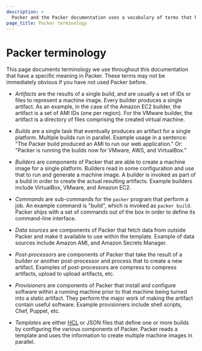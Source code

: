 ```yaml
---
description: >
  Packer and the Packer documentation uses a vocabulary of terms that have specific meaning. Learn about Packer terminology in this glossary. 
page_title: Packer terminology
---
```


# Packer terminology

This page documents terminology we use throughout this documentation that have a specific meaning in Packer. These terms may not be immediately obvious if you have not used Packer before.

- _Artifacts_ are the results of a single build, and are usually a set of IDs
  or files to represent a machine image. Every builder produces a single
  artifact. As an example, in the case of the Amazon EC2 builder, the
  artifact is a set of AMI IDs (one per region). For the VMware builder, the
  artifact is a directory of files comprising the created virtual machine.

- _Builds_ are a single task that eventually produces an artifact for a single
  platform. Multiple builds run in parallel. Example usage in a sentence:
  "The Packer build produced an AMI to run our web application." Or: "Packer
  is running the builds now for VMware, AWS, and VirtualBox."

- _Builders_ are components of Packer that are able to create a machine image
  for a single platform. Builders read in some configuration and use that to
  run and generate a machine image. A builder is invoked as part of a build
  in order to create the actual resulting artifacts. Example builders include
  VirtualBox, VMware, and Amazon EC2.

- _Commands_ are sub-commands for the `packer` program that perform a job.
  An example command is "build", which is invoked as `packer build`. Packer
  ships with a set of commands out of the box in order to define its
  command-line interface.

- _Data sources_ are components of Packer that fetch data from outside Packer
  and make it available to use within the template.
  Example of data sources include Amazon AMI, and Amazon Secrets Manager.

- _Post-processors_ are components of Packer that take the result of a
  builder or another post-processor and process that to create a new
  artifact. Examples of post-processors are compress to compress artifacts,
  upload to upload artifacts, etc.

- _Provisioners_ are components of Packer that install and configure software
  within a running machine prior to that machine being turned into a static
  artifact. They perform the major work of making the artifact contain useful
  software. Example provisioners include shell scripts, Chef, Puppet, etc.

- _Templates_ are either [HCL](https://packer.io/templates/hcl_templates) or JSON files that define one or more builds by configuring the various components of Packer. Packer reads a template and uses the information to create multiple machine images in parallel.
